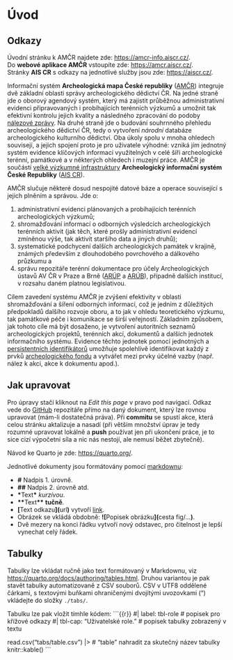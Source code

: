 # Úvod {.unnumbered}

::: {.callout-tip}

# Odkazy

Úvodní stránku k AMČR najdete zde: [https://amcr-info.aiscr.cz/](https://amcr-info.aiscr.cz/).  
Do **webové aplikace AMČR** vstoupíte zde: [https://amcr.aiscr.cz/](https://amcr.aiscr.cz/).  
Stránky **AIS CR** s odkazy na jednotlivé služby jsou zde: [https://aiscr.cz/](https://aiscr.cz/).

:::

Informační systém **Archeologická mapa České republiky** ([AMČR](https://amcr-info.aiscr.cz/)) integruje dvě základní oblasti správy archeologického dědictví ČR.
Na jedné straně jde o oborový agendový systém, který má zajistit průběžnou administrativní evidenci připravovaných i probíhajících terénních výzkumů a umožnit tak efektivní kontrolu jejich kvality a následného zpracování do podoby [nálezové zprávy](pojmy.qmd#nálezová-zpráva).
Na druhé straně jde o budování souhrnného přehledu archeologického dědictví ČR, tedy o vytvoření *národní* databáze archeologického kulturního dědictví.
Oba úkoly spolu v mnoha ohledech souvisejí, a jejich spojení proto je pro uživatele výhodné: vzniká jím jednotný systém evidence klíčových informací využitelných v celé šíři archeologické terénní, památkové a v některých ohledech i muzejní práce.
AMČR je součástí [velké výzkumné infrastruktury](pojmy.qmd#výzkumné-infrastruktury) **Archeologický informační systém České Republiky** ([AIS CR](https://aiscr.cz/)).

AMČR slučuje některé dosud nespojité datové báze a operace související s jejich plněním a správou.
Jde o:

1. administrativní evidenci plánovaných a probíhajících terénních archeologických výzkumů;
2. shromažďování informací o odborných výsledcích archeologických terénních aktivit (jak těch, které prošly administrativní evidencí zmíněnou výše, tak aktivit staršího data a jiných druhů);
3. systematické podchycení dalších archeologických památek v krajině, známých především z dlouhodobého povrchového a dálkového průzkumu a
4. správu repozitáře terénní dokumentace pro účely Archeologických ústavů AV ČR v Praze a Brně ([ARÚP](https://www.arup.cas.cz/) a [ARÚB](https://arub.cz/)), případně dalších institucí, v rozsahu daném platnou legislativou.

Cílem zavedení systému AMČR je zvýšení efektivity v oblasti shromažďování a šíření odborných informací, což je jedním z důležitých předpokladů dalšího rozvoje oboru, a to jak v ohledu teoretického výzkumu, tak památkové péče i komunikace se širší veřejností.
Základním způsobem, jak tohoto cíle má být dosaženo, je vytvoření autoritních seznamů archeologických projektů, terénních akcí, dokumentů a dalších jednotek informačního systému.
Evidence těchto jednotek pomocí jednotných a [persistentních identifikátorů](identifikatory.qmd) umožňuje spolehlivě identifikovat každý z prvků [archeologického fondu](pojmy.qmd#archeologický-fond) a vytvářet mezi prvky účelné vazby (např. nález k akci, akce k dokumentu apod.).

::: {.callout-note  collapse="true"}

# Jak upravovat

Pro úpravy stačí kliknout na *Edit this page* v pravo pod navigací.
Odkaz vede do [GitHub](https://github.com/ARUP-CAS/aiscr-webamcr-help/)
repozitáře přímo na daný dokument, který lze rovnou upravovat (mám-li dostatečná práva).
Při **commitu** se spustí akce, která celou stránku aktalizuje a nasadí
(při větším množství úprav je tedy rozumné upravovat lokálně a **push** používat
jen při ukončení práce, je to sice cizí výpočetní síla a nic nás nestojí, ale nemusí běžet zbytečně).

Návod ke Quarto je zde: <https://quarto.org/>.

Jednotlivé dokumenty jsou formátovány pomocí [markdownu](https://www.markdownguide.org/):

- **\#** Nadpis 1. úrovně.
- **\#\#** Nadpis 2. úrovně atd.
- **\***Text**\*** *kurzívou*.
- **\*\***Text**\*\*** **tučně**.
- **\[**Text odkazu**\]\(**url**\)** vytvoří [link](https://www.aiscr.cz/).
- Obrázek se vkládá obdobně: **\!\[**Popisek obrázku**\]\(**cesta fig/...**\)**.
- Dvě mezery na konci řádku vytvoří nový odstavec, pro čitelnost je lepší vynechat celý řádek.

:::

::: {.callout-note  collapse="true"}

# Tabulky

Tabulky lze vkládat ručně jako text formátovaný v Markdownu, viz <https://quarto.org/docs/authoring/tables.html>.
Druhou variantou je pak stavět tabulky automatizovaně z CSV souborů.
CSV v UTF8 oddělené čárkami, s textovými buňkami ohraničenými dvojitými uvozovkami (")
vkládejte do složky `./tabs/`.

Tabulku lze pak vložit tímhle kódem:
```{{r}}
#| label: tbl-role              # popisek pro křížové odkazy
#| tbl-cap: "Uživatelské role." # popisek tabulky zobrazený v textu

read.csv("tabs/table.csv") |>   #  "table" nahradit za skutečný název tabulky
  knitr::kable()
```

:::
